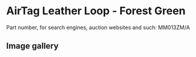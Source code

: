 
# AirTag Leather Loop - Forest Green

Part number, for search engines, auction websites and such: MM013ZM/A

## Image gallery

<div style={{ width: "768px" }}>
  <GalleryComponent
    images={[
      {
        original: "/everysource/MM013.webp",
        thumbnail: "/everypreview/MM013.webp",
      },
      {
        original: "/everysource/MM013_AV1.webp",
        thumbnail: "/everypreview/MM013_AV1.webp",
      },
      {
        original: "/everysource/MM013_AV2.webp",
        thumbnail: "/everypreview/MM013_AV2.webp",
      }
    ]}
  />
</div>